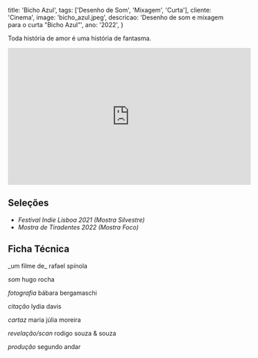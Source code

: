   title: 'Bicho Azul',
  tags: ['Desenho de Som', 'Mixagem', 'Curta'],
  cliente: 'Cinema',
  image: 'bicho_azul.jpeg',
  descricao: 'Desenho de som e mixagem para o curta "Bicho Azul”',
  ano: '2022',
}

Toda história de amor é uma história de fantasma.

<iframe width="560" height="315" src="https://www.youtube.com/embed/4ysBiJpVhG4" title="You<i></i>Tube video player" frameborder="0" allow="accelerometer; autoplay; clipboard-write; encrypted-media; gyroscope; picture-in-picture" allowfullscreen></iframe>

## Seleções

- _Festival Indie Lisboa 2021 (Mostra Silvestre)_
- _Mostra de Tiradentes 2022 (Mostra Foco)_

## Ficha Técnica 

<p>
  _um filme de_
  rafael spínola

  _som_
  hugo rocha

  _fotografia_
  bábara bergamaschi

  _citação_
  lydia davis

  _cartaz_
  maria júlia moreira

  _revelação/scan_
  rodigo souza & souza

  _produção_
  segundo andar
</p>